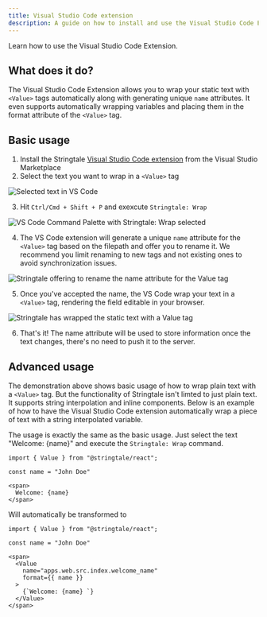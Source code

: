 ```yaml
---
title: Visual Studio Code extension
description: A guide on how to install and use the Visual Studio Code Extension.
---
```



Learn how to use the Visual Studio Code Extension.

## What does it do?

The Visual Studio Code Extension allows you to wrap your static text with `<Value>` tags automatically along with generating unique `name` attributes. It even
supports automatically wrapping variables and placing them in the format attribute of the `<Value>` tag.

## Basic usage

1. Install the Stringtale [Visual Studio Code extension](https://marketplace.visualstudio.com/items?itemName=Stringtale.stringtale) from
the Visual Studio Marketplace
2. Select the text you want to wrap in a `<Value>` tag

<Image src={step2} alt="Selected text in VS Code"  />

3. Hit `Ctrl/Cmd + Shift + P` and exexcute `Stringtale: Wrap`

<Image src={step3} alt="VS Code Command Palette with Stringtale: Wrap selected"  />

4. The VS Code extension will generate a unique `name` attribute for the `<Value>` tag based on the filepath and offer
you to rename it. We recommend you limit renaming to new tags and not existing ones to avoid synchronization issues.

<Image src={step4} alt="Stringtale offering to rename the name attribute for the Value tag"  />

5. Once you've accepted the name, the VS Code wrap your text in a `<Value>` tag, rendering the field editable in your browser.

<Image src={step5} alt="Stringtale has wrapped the static text with a Value tag"  />

6. That's it! The name attribute will be used to store information once the text changes, there's no need to push
it to the server.

## Advanced usage

The demonstration above shows basic usage of how to wrap plain text with a `<Value>` tag. But the functionality of Stringtale isn't limted to just plain text. It
supports string interpolation and inline components. Below is an example of how to have the Visual Studio Code extension automatically wrap a piece of text with
a string interpolated variable.

The usage is exactly the same as the basic usage. Just select the text "Welcome: {name}" and execute the `Stringtale: Wrap` command.
```tsx
import { Value } from "@stringtale/react";

const name = "John Doe"

<span>
  Welcome: {name}
</span>
```

Will automatically be transformed to

```tsx
import { Value } from "@stringtale/react";

const name = "John Doe"

<span>
  <Value
    name="apps.web.src.index.welcome_name"
    format={{ name }}
  >
    {`Welcome: {name} `}
  </Value>
</span>
```